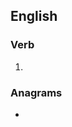 ==English==

===Verb===
{{head|en|verb form}}

# {{en-third-person singular of|reorient}}

===Anagrams===
* {{anagrams|en|a=eeinorrst|Entre Ríos|orienters|orneriest}}